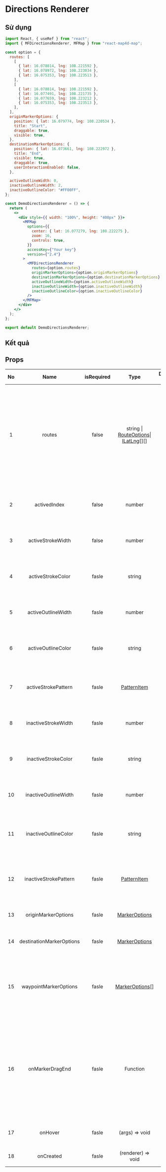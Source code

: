 # Directions Renderer

## Sử dụng

```jsx filename="demo.js" copy
import React, { useRef } from "react";
import { MFDirectionsRenderer, MFMap } from "react-map4d-map";

const option = {
  routes: [
    [
      { lat: 16.078814, lng: 108.221592 },
      { lat: 16.078972, lng: 108.223034 },
      { lat: 16.075353, lng: 108.223513 },
    ],
    [
      { lat: 16.078814, lng: 108.221592 },
      { lat: 16.077491, lng: 108.221735 },
      { lat: 16.077659, lng: 108.223212 },
      { lat: 16.075353, lng: 108.223513 },
    ],
  ],
  originMarkerOptions: {
    position: { lat: 16.079774, lng: 108.220534 },
    title: "Start",
    draggable: true,
    visible: true,
  },
  destinationMarkerOptions: {
    position: { lat: 16.073661, lng: 108.222972 },
    title: "End",
    visible: true,
    draggable: true,
    userInteractionEnabled: false,
  },

  activeOutlineWidth: 0,
  inactiveOutlineWidth: 2,
  inactiveOutlineColor: "#FF00FF",
};

const DemoDirectionsRenderer = () => {
  return (
    <>
      <div style={{ width: "100%", height: "400px" }}>
        <MFMap
          options={{
            center: { lat: 16.077279, lng: 108.222275 },
            zoom: 16,
            controls: true,
          }}
          accessKey={"Your key"}
          version={"2.4"}
        >
          <MFDirectionsRenderer
            routes={option.routes}
            originMarkerOptions={option.originMarkerOptions}
            destinationMarkerOptions={option.destinationMarkerOptions}
            activeOutlineWidth={option.activeOutlineWidth}
            inactiveOutlineWidth={option.inactiveOutlineWidth}
            inactiveOutlineColor={option.inactiveOutlineColor}
          />
        </MFMap>
      </div>
    </>
  );
};

export default DemoDirectionsRenderer;
```

## Kết quả


<DemoDirectionsRenderer />

## Props

| No  |           Name           | isRequired |                                                                                                      Type                                                                                                       | Default value |                                                                                                                                                                       Description                                                                                                                                                                       |
| :-: | :----------------------: | :--------: | :-------------------------------------------------------------------------------------------------------------------------------------------------------------------------------------------------------------: | :-----------: | :-----------------------------------------------------------------------------------------------------------------------------------------------------------------------------------------------------------------------------------------------------------------------------------------------------------------------------------------------------: |
|  1  |          routes          |   false    | string \| [RouteOptions](https://docs.map4d.vn/map4d-map/web/v2.4/#/reference/directions-renderer?id=routeoptions)\| [ILatLng](https://docs.map4d.vn/map4d-map/web/v2.4/#/reference/coordinates?id=ilatlng)[][] |               | Truyền vào một mảng 2 chiều các tọa độ [ILatLng](https://docs.map4d.vn/map4d-map/web/v2.4/#/reference/coordinates?id=ilatlng) hoặc dữ liệu Route bằng JSON string trả về từ Map4D SDK API Route hoặc một đối tượng [RouteOptions](https://docs.map4d.vn/map4d-map/web/v2.4/#/reference/directions-renderer?id=routeoptions) để tạo Directions Renderer. |
|  2  |       activedIndex       |   false    |                                                                                                     number                                                                                                      |               |                                                                                                                                             Chỉ định index cho route được active trong Directions Renderer.                                                                                                                                             |
|  3  |    activeStrokeWidth     |   false    |                                                                                                     number                                                                                                      |               |                                                                                                                                                   Chỉ định độ rộng của active line theo đơn vị point.                                                                                                                                                   |
|  4  |    activeStrokeColor     |   fasle    |                                                                                                     string                                                                                                      |               |                                                                                                                                             Chỉ định màu sắc của active line theo mã HEX (ví dụ "#FF0000").                                                                                                                                             |
|  5  |    activeOutlineWidth    |   fasle    |                                                                                                     number                                                                                                      |               |                                                                                                                                                 Chỉ định độ rộng của active outline theo đơn vị point.                                                                                                                                                  |
|  6  |    activeOutlineColor    |   fasle    |                                                                                                     string                                                                                                      |               |                                                                                                                                           Chỉ định màu sắc của active outline theo mã HEX (ví dụ "#FF0000").                                                                                                                                            |
|  7  |   activeStrokePattern    |   fasle    |                                                             [PatternItem](https://docs.map4d.vn/map4d-map/web/v2.4/#/reference/map?id=patternitem)                                                              |               |                                                                                                                                           Chỉ định pattern của active line. Tương tự như pattern của Polyline                                                                                                                                           |
|  8  |   inactiveStrokeWidth    |   fasle    |                                                                                                     number                                                                                                      |               |                                                                                                                                                  Chỉ định độ rộng của inactive line theo đơn vị point.                                                                                                                                                  |
|  9  |   inactiveStrokeColor    |   fasle    |                                                                                                     string                                                                                                      |               |                                                                                                                                            Chỉ định màu sắc của inactive line theo mã HEX (ví dụ "#FF0000").                                                                                                                                            |
| 10  |   inactiveOutlineWidth   |   fasle    |                                                                                                     number                                                                                                      |               |                                                                                                                                                Chỉ định độ rộng của inactive outline theo đơn vị point.                                                                                                                                                 |
| 11  |   inactiveOutlineColor   |   fasle    |                                                                                                     string                                                                                                      |               |                                                                                                                                          Chỉ định màu sắc của inactive outline theo mã HEX (ví dụ "#FF0000").                                                                                                                                           |
| 12  |  inactiveStrokePattern   |   fasle    |                                                             [PatternItem](https://docs.map4d.vn/map4d-map/web/v2.4/#/reference/map?id=patternitem)                                                              |               |                                                                                                                                        Chỉ định pattern của inactive outline. Tương tự như pattern của Polyline                                                                                                                                         |
| 13  |   originMarkerOptions    |   fasle    |                                                         [MarkerOptions](https://docs.map4d.vn/map4d-map/web/v2.4/#/reference/marker?id=marker-options)                                                          |               |                                                                                                                                                        Chỉ định các options cho marker bắt đầu.                                                                                                                                                         |
| 14  | destinationMarkerOptions |   fasle    |                                                         [MarkerOptions](https://docs.map4d.vn/map4d-map/web/v2.4/#/reference/marker?id=marker-options)                                                          |               |                                                                                                                                                        Chỉ định các options cho marker kết thúc.                                                                                                                                                        |
| 15  |  waypointMarkerOptions   |   fasle    |                                                        [MarkerOptions](https://docs.map4d.vn/map4d-map/web/v2.4/#/reference/marker?id=marker-options)[]                                                         |               |                                                                                                                          Là mảng marker option chỉ định các marker waypoint. Các marker waypoint này có vị trí nằm ngoài route                                                                                                                          |
| 16  |     onMarkerDragEnd      |   fasle    |                                                                                                    Function                                                                                                     |               |                                                                                        Chỉ định options callback sau khi thực hiện việc kéo Marker. Callback được gọi với tham số args là đối tượng chứa tọa độ LatLng của các Marker trong Directions Renderer.                                                                                        |
| 17  |         onHover          |   fasle    |                                                                                                 (args) => void                                                                                                  |               |                                                                                                                                                         Event khi hover vào direction renderer                                                                                                                                                          |
| 18  |        onCreated         |   fasle    |                                                                                                (renderer) => void                                                                                                 |               |                                                                                                                                                                Event sau khi direction renderer                                                                                                                                                               |
